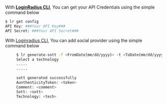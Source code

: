 With **<a href="https://github.com/LoginRadius/lr-cli/" target="_blank">LoginRadius CLI</a>**, You can get your API Credentials using the simple command below

```sh
$ lr get config
API Key: ###Your API Key###
API Secret: ###Your API Secret###
```

With [Loginradius CLI](https://github.com/LoginRadius/lr-cli/), You can add social provider using the simple command below

   ```sh
        $ lr generate-sott -f <FromDate(mm/dd/yyyy)> -t <ToDate(mm/dd/yyyy)> 
		Select a technology
		.....
		.....
		
		sott generated successfully
		AunthenticityToken: <token>
		Comment: <comment>
		Sott: <sott>
		Technology: <tech>
   ```
